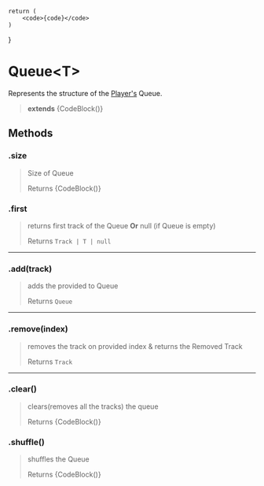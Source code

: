 

    return (
        <code>{code}</code>
    )
}

# __Queue\<T>__
Represents the structure of the [Player's](/implementations/player) Queue.
>
> **extends** {CodeBlock(<TypeLink href="https://developer.mozilla.org/en-US/docs/Web/JavaScript/Reference/Global_Objects/Array" label="Array<T>"/>)}

## __Methods__
### __.size__
> Size of Queue
>
> Returns {CodeBlock(<TypeLink href="https://developer.mozilla.org/en-US/docs/Web/JavaScript/Reference/Global_Objects/Number" label="number"/>)}

### __.first__
> returns first track of the Queue **Or** null (if Queue is empty)
>
> Returns ```Track | T | null```
___

### __.add(track)__
> adds the provided to Queue
>
> Returns ```Queue```
___

### __.remove(index)__
> removes the track on provided index & returns the Removed Track
>
> Returns ```Track```
___

### __.clear()__
> clears(removes all the tracks) the queue
>
> Returns {CodeBlock(<TypeLink href="https://developer.mozilla.org/en-US/docs/Web/JavaScript/Reference/Operators/void" label="void"/>)}

### __.shuffle()__
> shuffles the Queue
>
> Returns {CodeBlock(<TypeLink href="https://developer.mozilla.org/en-US/docs/Web/JavaScript/Reference/Operators/void" label="void"/>)}